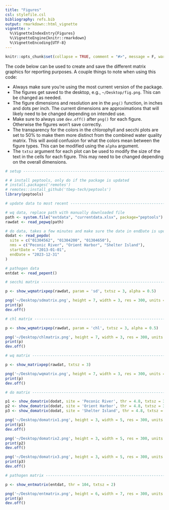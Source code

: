 ```yaml
---
title: "Figures"
csl: stylefile.csl
bibliography: refs.bib
output: rmarkdown::html_vignette
vignette: >
  %\VignetteIndexEntry{Figures}
  %\VignetteEngine{knitr::rmarkdown}
  %\VignetteEncoding{UTF-8}
---
```


```r
knitr::opts_chunk$set(collapse = TRUE, comment = "#>", message = F, warning = F, fig.align = 'center')
```

The code below can be used to create and save the different matrix graphics for reporting purposes.  A couple things to note when using this code: 

* Always make sure you're using the most current version of the package.
* The figures get saved to the desktop, e.g., `~/Desktop/fig.png`.  This can be changed as needed.
* The figure dimensions and resolution are in the `png()` function, in inches and dots per inch. The current dimensions are approximations that will likely need to be changed depending on intended use. 
* Make sure to always use `dev.off()` after `png()` for each figure.  Otherwise the figures won't save correctly.
* The transparency for the colors in the chlorophyll and secchi plots are set to 50% to make them more distinct from the combined water quality matrix.  This will avoid confusion for what the colors mean between the figure types. This can be modified using the `alpha` argument.
* The `txtsz` argument for each plot can be used to modify the size of the text in the cells for each figure.  This may need to be changed depending on the overall dimensions.

```r
# setup -------------------------------------------------------------------

# # install peptools, only do if the package is updated
# install.packages('remotes')
# remotes::install_github('tbep-tech/peptools')
library(peptools)

# update data to most recent ----------------------------------------------

# wq data, replace path with manually downloaded file
path <- system.file("extdata", "currentdata.xlsx", package="peptools")
rawdat <- read_pepwq(path)

# do data, takes a few minutes and make sure the date in endDate is updated
dodat <- read_pepdo(
  site = c("01304562", "01304200", "01304650"),
  nms = c("Peconic River", "Orient Harbor", "Shelter Island"),
  startDate = "2013-01-01",
  endDate = "2023-12-31"
)

# pathogen data
entdat <- read_pepent()

# secchi matrix -----------------------------------------------------------

p <- show_wqmatrixpep(rawdat, param = 'sd', txtsz = 3, alpha = 0.5) 

png('~/Desktop/sdmatrix.png', height = 7, width = 3, res = 300, units = 'in')
print(p)
dev.off()

# chl matrix --------------------------------------------------------------

p <- show_wqmatrixpep(rawdat, param = 'chl', txtsz = 3, alpha = 0.5) 

png('~/Desktop/chlmatrix.png', height = 7, width = 3, res = 300, units = 'in')
print(p)
dev.off()

# wq matrix ---------------------------------------------------------------

p <- show_matrixpep(rawdat, txtsz = 3) 

png('~/Desktop/wqmatrix.png', height = 7, width = 3, res = 300, units = 'in')
print(p)
dev.off()

# do matrix ---------------------------------------------------------------

p1 <- show_domatrix(dodat, site = 'Peconic River', thr = 4.8, txtsz = 3) 
p2 <- show_domatrix(dodat, site = 'Orient Harbor', thr = 4.8, txtsz = 3) 
p3 <- show_domatrix(dodat, site = 'Shelter Island', thr = 4.8, txtsz = 3) 

png('~/Desktop/domatrix1.png', height = 3, width = 5, res = 300, units = 'in')
print(p1)
dev.off()

png('~/Desktop/domatrix2.png', height = 3, width = 5, res = 300, units = 'in')
print(p2)
dev.off()

png('~/Desktop/domatrix3.png', height = 3, width = 5, res = 300, units = 'in')
print(p3)
dev.off()

# pathogen matrix ---------------------------------------------------------

p <- show_entmatrix(entdat, thr = 104, txtsz = 2) 

png('~/Desktop/entmatrix.png', height = 6, width = 7, res = 300, units = 'in')
print(p)
dev.off()
```


